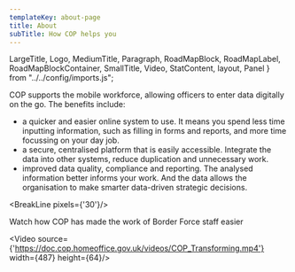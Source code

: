```yaml
---
templateKey: about-page
title: About
subTitle: How COP helps you
---
```

LargeTitle, Logo, MediumTitle, Paragraph, RoadMapBlock, RoadMapLabel, RoadMapBlockContainer, SmallTitle, Video, StatContent, layout, Panel } from "../../config/imports.js";

COP supports the mobile workforce, allowing officers to enter data digitally on the go. The benefits include:

<ul class="govuk-list govuk-list--bullet">
  <li><span class="govuk-!-font-weight-bold">a quicker and easier online system to use.</span> It means you spend less time inputting information, such as filling in forms and reports, and more time focussing on your day job.</li>
  <li><span class="govuk-!-font-weight-bold">a secure, centralised platform that is easily accessible.</span> Integrate the data into other systems, reduce duplication and unnecessary work.</li>
  <li><span class="govuk-!-font-weight-bold">improved data quality, compliance and reporting.</span> The analysed information better informs your work. And the data allows the organisation to make smarter data-driven strategic decisions.</li>
</ul>

<BreakLine pixels={'30'}/>

Watch how COP has made the work of Border Force staff easier

<Video source={'https://doc.cop.homeoffice.gov.uk/videos/COP_Transforming.mp4'} width={487} height={64}/>


